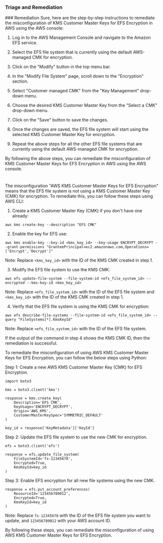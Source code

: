 
### Triage and Remediation
<Tabs>
<Tab title='Remediation'>
### Remediation

<AccordionGroup>
<Accordion title='Using Console' defaultOpen='true'>
Sure, here are the step-by-step instructions to remediate the misconfiguration of KMS Customer Master Keys for EFS Encryption in AWS using the AWS console:

1. Log in to the AWS Management Console and navigate to the Amazon EFS service.

2. Select the EFS file system that is currently using the default AWS-managed CMK for encryption.

3. Click on the "Modify" button in the top menu bar.

4. In the "Modify File System" page, scroll down to the "Encryption" section.

5. Select "Customer managed CMK" from the "Key Management" drop-down menu.

6. Choose the desired KMS Customer Master Key from the "Select a CMK" drop-down menu.

7. Click on the "Save" button to save the changes.

8. Once the changes are saved, the EFS file system will start using the selected KMS Customer Master Key for encryption.

9. Repeat the above steps for all the other EFS file systems that are currently using the default AWS-managed CMK for encryption.

By following the above steps, you can remediate the misconfiguration of KMS Customer Master Keys for EFS Encryption in AWS using the AWS console.

#
</Accordion>

<Accordion title='Using CLI'>
The misconfiguration "AWS KMS Customer Master Keys for EFS Encryption" means that the EFS file system is not using a KMS Customer Master Key (CMK) for encryption. To remediate this, you can follow these steps using AWS CLI:

1. Create a KMS Customer Master Key (CMK) if you don't have one already:
```
aws kms create-key --description "EFS CMK"
```

2. Enable the key for EFS use:
```
aws kms enable-key --key-id <kms_key_id> --key-usage ENCRYPT_DECRYPT --grant-permissions "GranteePrincipal=ec2.amazonaws.com,Operations=['Encrypt','Decrypt']"
```
Note: Replace `<kms_key_id>` with the ID of the KMS CMK created in step 1.

3. Modify the EFS file system to use the KMS CMK:
```
aws efs update-file-system --file-system-id <efs_file_system_id> --encrypted --kms-key-id <kms_key_id>
```
Note: Replace `<efs_file_system_id>` with the ID of the EFS file system and `<kms_key_id>` with the ID of the KMS CMK created in step 1.

4. Verify that the EFS file system is using the KMS CMK for encryption:
```
aws efs describe-file-systems --file-system-id <efs_file_system_id> --query "FileSystems[*].KmsKeyId"
```
Note: Replace `<efs_file_system_id>` with the ID of the EFS file system.

If the output of the command in step 4 shows the KMS CMK ID, then the remediation is successful.
</Accordion>

<Accordion title='Using Python'>
To remediate the misconfiguration of using AWS KMS Customer Master Keys for EFS Encryption, you can follow the below steps using Python:

Step 1: Create a new AWS KMS Customer Master Key (CMK) for EFS Encryption.

```
import boto3

kms = boto3.client('kms')

response = kms.create_key(
    Description='EFS CMK',
    KeyUsage='ENCRYPT_DECRYPT',
    Origin='AWS_KMS',
    CustomerMasterKeySpec='SYMMETRIC_DEFAULT'
)

key_id = response['KeyMetadata']['KeyId']
```

Step 2: Update the EFS file system to use the new CMK for encryption.

```
efs = boto3.client('efs')

response = efs.update_file_system(
    FileSystemId='fs-12345678',
    Encrypted=True,
    KmsKeyId=key_id
)
```

Step 3: Enable EFS encryption for all new file systems using the new CMK.

```
response = efs.put_account_preferences(
    ResourceId='123456789012',
    Encrypted=True,
    KmsKeyId=key_id
)
```

Note: Replace `fs-12345678` with the ID of the EFS file system you want to update, and `123456789012` with your AWS account ID.

By following these steps, you can remediate the misconfiguration of using AWS KMS Customer Master Keys for EFS Encryption.
</Accordion>

</AccordionGroup>
</Tab>
</Tabs>
